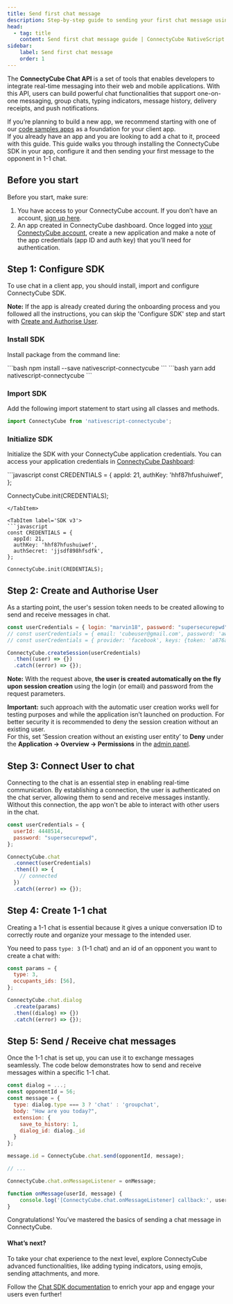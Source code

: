 ```yaml
---
title: Send first chat message
description: Step-by-step guide to sending your first chat message using ConnectyCube NativeScript Chat SDK - what exactly to do when you want to build a chat.
head:
  - tag: title
    content: Send first chat message guide | ConnectyCube NativeScript SDK
sidebar: 
    label: Send first chat message
    order: 1
---
```




The **ConnectyCube Chat API** is a set of tools that enables developers to integrate real-time messaging into their web and mobile applications. With this API, users can build powerful chat functionalities that support one-on-one messaging, group chats, typing indicators, message history, delivery receipts, and push notifications.

If you’re planning to build a new app, we recommend starting with one of our [code samples apps](/nativescript/getting-started/code-samples/) as a foundation for your client app.    
If you already have an app and you are looking to add a chat to it, proceed with this guide. This guide walks you through installing the ConnectyCube SDK in your app, configure it and then sending your first message to the opponent in 1-1 chat.

## Before you start

Before you start, make sure:
1. You have access to your ConnectyCube account. If you don’t have an account, [sign up here](https://admin.connectycube.com/register).
2. An app created in ConnectyCube dashboard. Once logged into [your ConnectyCube account](https://admin.connectycube.com), create a new application and make a note of the app credentials (app ID and auth key) that you’ll need for authentication.

## Step 1: Configure SDK

To use chat in a client app, you should install, import and configure ConnectyCube SDK.

<div style={{
  fontSize: "0.9em",
  color: "#666",
  backgroundColor: "#f0f4ff",
  borderLeft: "4px solid #ccc",
  paddingLeft: "10px",
  marginTop: "10px"
}}>
  <strong>Note:</strong> If the app is already created during the onboarding process and you followed all the instructions, you can skip the 'Configure SDK' step and start with <a href="#step-2-create-and-authorise-user">Create and Authorise User</a>.
</div>

### Install SDK

Install package from the command line:

<Tabs syncKey="installSDK">
<TabItem label='npm'>
```bash
npm install --save nativescript-connectycube
```
</TabItem>
<TabItem label='yarn'>
```bash
yarn add nativescript-connectycube
```
</TabItem>
</Tabs>

### Import SDK

Add the following import statement to start using all classes and methods.

```javascript
import ConnectyCube from 'nativescript-connectycube';
```

### Initialize SDK

Initialize the SDK with your ConnectyCube application credentials. You can access your application credentials in [ConnectyCube Dashboard](https://admin.connectycube.com):

<Tabs syncKey="codeExamples">
<TabItem label='SDK v4'>
```javascript
const CREDENTIALS = {
  appId: 21,
  authKey: 'hhf87hfushuiwef',
};

ConnectyCube.init(CREDENTIALS);
```
</TabItem>

<TabItem label='SDK v3'>
```javascript
const CREDENTIALS = {
  appId: 21,
  authKey: 'hhf87hfushuiwef',
  authSecret: 'jjsdf898hfsdfk',
};

ConnectyCube.init(CREDENTIALS);
```
</TabItem>
</Tabs>

## Step 2: Create and Authorise User

As a starting point, the user's session token needs to be created allowing to send and receive messages in chat.    

```javascript
const userCredentials = { login: "marvin18", password: "supersecurepwd" };
// const userCredentials = { email: 'cubeuser@gmail.com', password: 'awesomepwd' };
// const userCredentials = { provider: 'facebook', keys: {token: 'a876as7db...asg34dasd8wqe'} };

ConnectyCube.createSession(userCredentials)
  .then((user) => {})
  .catch((error) => {});
```

**Note:** With the request above, __the user is created automatically on the fly upon session creation__ using the login (or email) and password from the request parameters.

<div style={{
  fontSize: "0.75em",
  color: "#666",
  backgroundColor: "#f0f4ff",
  borderLeft: "4px solid #ccc",
  paddingLeft: "10px",
  marginTop: "20px"
}}>

  <strong>Important:</strong> such approach with the automatic user creation works well for testing purposes and while the application isn’t launched on production. For better security it is recommended to deny the session creation without an existing user.    
  For this, set ‘Session creation without an existing user entity’ to **Deny** under the **Application -> Overview -> Permissions** in the [admin panel](https://admin.connectycube.com/apps). 
</div>

## Step 3: Connect User to chat

Connecting to the chat is an essential step in enabling real-time communication. By establishing a connection, the user is authenticated on the chat server, allowing them to send and receive messages instantly. Without this connection, the app won't be able to interact with other users in the chat.

```javascript
const userCredentials = {
  userId: 4448514,
  password: "supersecurepwd",
};

ConnectyCube.chat
  .connect(userCredentials)
  .then(() => {
    // connected
  })
  .catch((error) => {});
```

## Step 4: Create 1-1 chat

Creating a 1-1 chat is essential because it gives a unique conversation ID to correctly route and organize your message to the intended user.

You need to pass `type: 3` (1-1 chat) and an id of an opponent you want to create a chat with:

```javascript
const params = {
  type: 3,
  occupants_ids: [56],
};

ConnectyCube.chat.dialog
  .create(params)
  .then((dialog) => {})
  .catch((error) => {});
```

## Step 5: Send / Receive chat messages

Once the 1-1 chat is set up, you can use it to exchange messages seamlessly. The code below demonstrates how to send and receive messages within a specific 1-1 chat.

```javascript
const dialog = ...;
const opponentId = 56;
const message = {
  type: dialog.type === 3 ? 'chat' : 'groupchat',
  body: "How are you today?",
  extension: {
    save_to_history: 1,
    dialog_id: dialog._id
  }
};

message.id = ConnectyCube.chat.send(opponentId, message);

// ...

ConnectyCube.chat.onMessageListener = onMessage;

function onMessage(userId, message) {
    console.log('[ConnectyCube.chat.onMessageListener] callback:', userId, message)
}
```

Congratulations! You’ve mastered the basics of sending a chat message in ConnectyCube.

#### What’s next?

To take your chat experience to the next level, explore ConnectyCube advanced functionalities, like adding typing indicators, using emojis, sending attachments, and more.

Follow the [Chat SDK documentation](/nativescript/messaging) to enrich your app and engage your users even further!